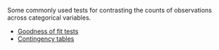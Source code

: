 Some commonly used tests for contrasting the counts of observations across categorical variables.

* [Goodness of fit tests](http://environmentalcomputing.net/goodness-of-fit-tests/)  
* [Contingency tables](http://environmentalcomputing.net/contingency-tables/)  